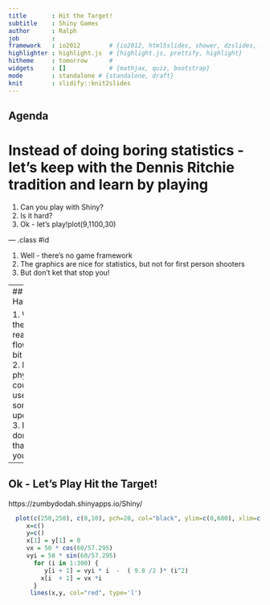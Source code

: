 ```yaml
---
title       : Hit the Target!
subtitle    : Shiny Games
author      : Ralph
job         : 
framework   : io2012        # {io2012, html5slides, shower, dzslides, ...}
highlighter : highlight.js  # {highlight.js, prettify, highlight}
hitheme     : tomorrow      # 
widgets     : []            # {mathjax, quiz, bootstrap}
mode        : standalone # {standalone, draft}
knit        : slidify::knit2slides
---
```

## Agenda
# Instead of doing boring statistics - let's keep with the Dennis Ritchie tradition and learn by playing

1. Can you play with Shiny?
2. Is it hard?
3. Ok - let's play!plot(9,1100,30)


--- .class #id 


1.  Well - there's no game framework
2.  The graphics are nice for statistics, but not for first person shooters
3.  But don't ket that stop you!


---
## Is it Hard?

1.  Well - the reactive flow is a bit odd
2.  My physics could use some updating
3.  But don't let that stop you!

---
## Ok - Let's Play Hit the Target!

https://zumbydodah.shinyapps.io/Shiny/

```r
  plot(c(250,250), c(0,10), pch=20, col="black", ylim=c(0,600), xlim=c(0,300), xlab="", ylab="", type='o')
     x=c()
     y=c()
     x[1] = y[1] = 0
     vx = 50 * cos(60/57.295)
     vyi = 50 * sin(60/57.295)
       for (i in 1:300) {     
          y[i + 1] = vyi * i  -  ( 9.8 /2 )* (i^2)
         x[i  + 1] = vx *i    
       }
      lines(x,y, col="red", type='l')
````